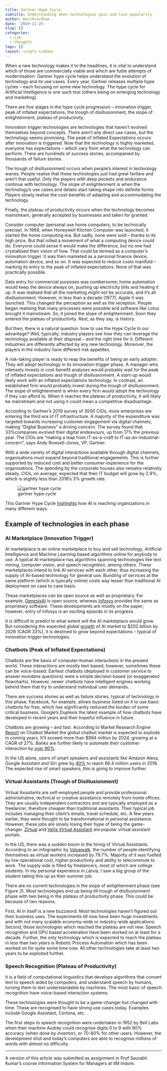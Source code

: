 ```yaml
---
title: Gartner Hype Cycle
subtitle: Understanding when technologies gain and lose popularity
author: Harshvardhan
date: '2019-11-25'
slug: []
categories:
  - iim
  - thoughts
tags: []
layout: single-sidebar
---
```


When a new technology makes it to the headlines, it is vital to understand which of those are commercially viable and which are futile attempts of modernisation. Gartner hype cycle helps understand the evolution of technology and its use cases. Every year, Gartner releases multiple hype cycles – each focusing on some new technology. The hype cycle for Artificial Intelligence is one such tool (others being on emerging technology and marketing).

There are five stages in the hype cycle progression – innovation trigger, peak of inflated expectations, the trough of disillusionment, the slope of enlightenment, plateau of productivity. 

Innovation trigger technologies are technologies that haven’t evolved themselves beyond concepts. There aren’t any direct use cases, but the technology seems promising. The peak of Inflated Expectations occurs after innovation is triggered. Now that the technology is highly marketed, everyone has expectations – which vary from what the technology can perform. There are hundreds of success stories, accompanied by thousands of failure stories. 

The trough of disillusionment occurs when people’s interest in technology wanes. People realise that these technologies just had great fanfare and aren’t that useful. Only the players with deep pockets and endurance continue with technology. The slope of enlightenment is when the technology’s use cases and details start taking shape into definite forms. Players slowly realise the cost-benefits of adapting and accommodating the technology. 

Finally, the plateau of productivity occurs when the technology becomes mainstream, generally accepted by businesses and taken for granted.

Consider computer (personal use home computers, to be technically precise). In 1969, when Honeywell Kitchen Computer was launched, it started the home computing era. But sadly, none were sold – thanks to its high price. But that rolled a movement of what a computing device could do. Everyone could sense it would make the difference, but no one had crystallised their vision of how. That could be termed as a computer’s innovation trigger. It was then marketed as a personal finance device, automation device, and so on. It was expected to reduce costs manifold – marking its entry to the peak of inflated expectations. None of that was practically possible. 

Data entry for commercial purposes was cumbersome; home automation would keep the device always on, pushing up electricity bills and heating it up. It was realised that all the marketing might not be accurate, and it’s all disillusionment. However, in less than a decade (1977), Apple II was launched. This changed the perception as well as the reception. People began realising that many processes were possible and software like Lotus brought it mainstream. So, it joined the slope of enlightenment. Soon they entered the plateau of productivity. Rest, as they say, is history.

But then, there is a natural question: how to use the Hype Cycle to our advantage? Well, typically, industry players see how they can leverage the technology available at their disposal – and the right time for it. Different industries are differently affected by any new technology. Moreover, the players in the industry have different risk appetites.

A risk-taking player is ready to reap the benefits of being an early adopter. They will adopt technology in its innovation-trigger phase. A manager who intensely invests in cost-benefit analyses would probably wait for the peak of inflated expectations and trough of disillusionment. A start-up would likely work with an inflated expectations technology. In contrast, an established firm would probably invest during the trough of disillusionment. The slope of enlightenment is when every firm would adopt the technology if they can afford to. When it reaches the plateau of productivity, it will likely be mainstream and not using it could mean a competitive disadvantage.

According to Gartner’s 2019 survey of 3000 CIOs, more enterprises are entering the third era of IT infrastructure. A majority of the expenditure was targeted towards increasing customer engagement via digital channels, making “Digital Business” a driving concern. The survey found that 33%companies evolved their digital endeavours, up from 17% the previous year. The CIOs are “making a leap from IT-as-a-craft to IT-as-an-industrial-concern”, says Andy Rowsell-Jones, VP, Gartner.

With a wide variety of digital interactions available through digital channels, organisations must expand beyond traditional engagements. This is further supported by reduced cost and better consumer experience for the organisations. The spending by the corporate houses also remains relatively steady. CIOs, on average, expected that their IT budget will grow by 2.9%, which is slightly less than 2018’s 3% growth rate.

![gartner hype cycle](images/EmbeddedImage.png)

This Gartner Hype Cycle [highlights](https://www.gartner.com/smarterwithgartner/top-trends-on-the-gartner-hype-cycle-for-artificial-intelligence-2019/) how AI is reaching organizations in many different ways.

## Example of technologies in each phase

### AI Marketplace (Innovation Trigger)

AI marketplace is an online marketplace to buy and sell technology, Artificial Intelligence and Machine Learning based algorithms online for anybody to use. A typical AI marketplace has algorithms spanning technologies like text mining, computer vision, and speech recognition, among others. These marketplaces intend to link AI services with each other, thus increasing the supply of AI-based technology for general use. Bundling of services at the same platform (which is typically online) costs way lesser than traditional AI deployment on case to case basis.

These marketplaces can be open source as well as proprietary. For example, [GenesisAI](https://www.genesisai.io) is open source, whereas [Infosys](https://www.infosys.com/services/applied-ai/insights/ai-marketplace.html) provides the same as proprietary software. These developments are mostly on the paper; however, entry of Infosys is an exciting episode in its progress.

It is difficult to predict to what extent will the AI marketplace would grow. But considering the expected global [growth](https://www.fortunebusinessinsights.com/industry-reports/artificial-intelligence-market-100114) of AI market to $202 billion by 2026 (CAGR 33%), it is destined to grow beyond expectations – typical of innovation trigger technologies.

### Chatbots (Peak of Inflated Expectations)

Chatbots are the basis of computer-human interactions in the present world. These interactions are mostly text-based, however, sometimes these can be voice-based. Earliest chatbots (deployed in customer service to answer mundane questions) were a simple decision based (or exaggerated flowcharts). However, newer chatbots have intelligent engines working behind them that try to understand individual user demands. 

There are success stories as well as failure stories, typical of technology in this phase. Facebook, for example, allows business listed on it to use basic chatbots for free, which has significantly reduced the burden of some critical business. Google’s Duplexis the latest example of how chatbots have developed in recent years and their hopeful influence in future.

Chatbots are growing – and fast. According to Market Research Engine [Report](https://www.marketresearchengine.com/chatbot-market-report) on Chatbot Market the global chatbot market is expected to explode in coming years. It’ll exceed more than $994 million by 2024, growing at a CAGR of 27%. Banks are further likely to automate their customer interaction by [over 90%](https://www.juniperresearch.com/press/chatbots-a-game-changer-for-banking-healthcare).

In the US alone, users of smart speakers and assistants like Amazon Alexa, Google Assistant and Siri grew by [40%](https://voicebot.ai/2019/03/07/u-s-smart-speaker-ownership-rises-40-in-2018-to-66-4-million-and-amazon-echo-maintains-market-share-lead-says-new-report-from-voicebot/) to reach 66.4 million users in 2018. The expected rise of smart speakers, this is going to improve further.

### Virtual Assistants (Trough of Disillusionment)

Virtual Assistants are self-employed people and provide professional administrative, technical or creative assistance remotely from home offices. They are usually independent contractors and are typically employed as a freelancer, therefore cheaper than traditional assistants. Their typical job includes managing their client’s emails, travel schedule, etc. A few years earlier, they were thought to be transformational in personal assistance. However, these jobs are slowly losing their hype of being the game-changer. [Zirtual](https://global.zirtual.com) and [VaVa Virtual Assistant](https://vavavirtual.com) are popular virtual assistant portals. 

In the US, there was a sudden boom in the hiring of Virtual Assistants. According to an infographic by [Valuewalk](https://www.valuewalk.com/2018/09/rise-virtual-assistant-industry/). the number of people identifying themselves as virtual workers increased by 79.7%. Majority of it was fuelled by low operational cost, higher productivity and ability to telecommute to work. The supply side is filled by freelancers, most of which are college students. In my personal experience in Latvia, I saw a big group of the student taking this up as their summer job.

There are no current technologies in the slope of enlightenment phase (see Figure 2). Most technologies end up being till trough of disillusionment phase with two being in the plateau of productivity phase. This could be because of two reasons. 

First, AI in itself is a new buzzword. Most technologies haven’t figured out their business uses. The experiments till now have been huge investments and with not many scalable economy-wide or industry-wide applications. Second, those technologies which reached the plateau are not new. Speech recognition and GPU based acceleration have been worked on at least for a decade. Further, the only technology which is expected to reach the plateau in less than two years is Robotic Process Automation which has been worked on for quite some time now. All other technologies take at least two years to be exploited further.

### Speech Recognition (Plateau of Productivity)

It is a field of computational linguistics that develops algorithms that convert text to speech aided by computers, and understand speech by humans, turning them to text understandable by machines. The most basic of speech recognition have voice-based interaction systems. 

These technologies were thought to be a game-changer but changed with time. These are recognised to have strong use cases today. Examples include Google Assistant, Cortona, etc.

The first steps to speech recognition were undertaken in 1952 by Bell Labs when their machine Audrey could recognise digits 0 to 9 with 90% accuracy (when done by inventor), or 70-80% for other users. However, the development shot and today’s computers are able to recognise millions of words with almost no difficulty.

---

A version of this article was submitted as assignment in Prof Saurabh Kumar's course Information System for Managers at IIM Indore.
